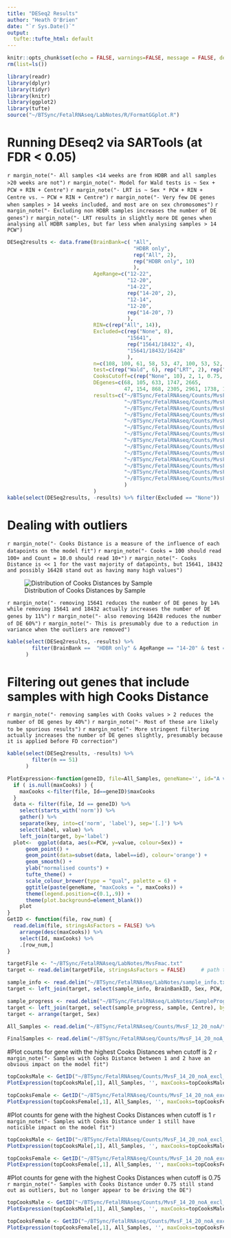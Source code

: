 ```yaml
---
title: "DESeq2 Results"
author: "Heath O'Brien"
date: "`r Sys.Date()`"
output:
  tufte::tufte_html: default
---
```

<!-- see http://rstudio.github.io/tufte/ for info about tufte -->
```r
knitr::opts_chunk$set(echo = FALSE, warnings=FALSE, message = FALSE, dev.args = list(bg = 'transparent'))
rm(list=ls())

library(readr)
library(dplyr)
library(tidyr)
library(knitr)
library(ggplot2)
library(tufte)
source("~/BTSync/FetalRNAseq/LabNotes/R/FormatGGplot.R")
```

# Running DEseq2 via SARTools (at FDR < 0.05)

`r margin_note("- All samples <14 weeks are from HDBR and all samples >20 weeks are not")`
`r margin_note("- Model for Wald tests is ~ Sex + PCW + RIN + Centre")`
`r margin_note("- LRT is ~ Sex * PCW + RIN + Centre vs. ~ PCW + RIN + Centre")`
`r margin_note("- Very few DE genes when samples > 14 weeks included, and most are on sex chromosomes")`
`r margin_note("- Excluding non HDBR samples increases the number of DE genes")`
`r margin_note("- LRT results in slightly more DE genes when analysing all HDBR samples, but far less when analysing samples > 14 PCW")`


```r
DESeq2results <- data.frame(BrainBank=c( "All", 
                                         "HDBR only", 
                                         rep("All", 2), 
                                         rep("HDBR only", 10)
                                         ), 
                            AgeRange=c("12-22", 
                                       "12-20", 
                                       "14-22", 
                                       rep("14-20", 2),
                                       "12-14",
                                       "12-20",
                                       rep("14-20", 7)
                                       ),
                            RIN=c(rep("All", 14)),
                            Excluded=c(rep("None", 8), 
                                       "15641", 
                                       rep("15641/18432", 4), 
                                       "15641/18432/16428"
                                       ),
                            n=c(108, 100, 61, 58, 53, 47, 100, 53, 52, rep(51, 4), 50),
                            test=c(rep("Wald", 6), rep("LRT", 2), rep("Wald", 6)),
                            CooksCutoff=c(rep("None", 10), 2, 1, 0.75, "None"),
                            DEgenes=c(68, 105, 633, 1747, 2665, 
                                      47, 154, 868, 2305, 2961, 1738, 1763, 1756, 1170),
                            results=c("~/BTSync/FetalRNAseq/Counts/MvsF_all2",
                                      "~/BTSync/FetalRNAseq/Counts/MvsF_12_20_noA",
                                      "~/BTSync/FetalRNAseq/Counts/MvsF_old",
                                      "~/BTSync/FetalRNAseq/Counts/MvsF_14_20A",
                                      "~/BTSync/FetalRNAseq/Counts/MvsF_14_20_noA",
                                      "~/BTSync/FetalRNAseq/Counts/MvsF_12_14_noA",
                                      "~/BTSync/FetalRNAseq/Counts/MvsF_LRT_12_20_noA",
                                      "~/BTSync/FetalRNAseq/Counts/MvsF_LRT_14_20_noA",
                                      "~/BTSync/FetalRNAseq/Counts/MvsF_14_20_noA_excl_15641",
                                      "~/BTSync/FetalRNAseq/Counts/MvsF_14_20_noA_excl_15641_18432",
                                      "~/BTSync/FetalRNAseq/Counts/MvsF_14_20_noA_excl_15641_18432_Cooks2",
                                      "~/BTSync/FetalRNAseq/Counts/MvsF_14_20_noA_excl_15641_18432_Cooks1",
                                      "~/BTSync/FetalRNAseq/Counts/MvsF_14_20_noA_excl_15641_18432_Cooks.75",
                                      "~/BTSync/FetalRNAseq/Counts/MvsF_14_20_noA_excl_15641_18432_16428"
                                      )
                            )
kable(select(DESeq2results, -results) %>% filter(Excluded == "None"))
```

# Dealing with outliers
`r margin_note("- Cooks Distance is a measure of the influence of each datapoints on the model fit")`
`r margin_note("- Cooks = 100 should read 100+ and Count = 10.0 should read 10+")`
`r margin_note("- Cooks Distance is << 1 for the vast majority of datapoints, but 15641, 18432 and possibly 16428 stand out as having many high values")`

![Distribution of Cooks Distances by Sample](/Users/heo3/BTSync/FetalRNAseq/Counts/MvsF_14_20_noA/figures/CooksHist.png)

`r margin_note("- removing 15641 reduces the number of DE genes by 14% while removing 15641 and 18432 actually increases the number of DE genes by 11%")`
`r margin_note("- also removing 16428 reduces the number of DE 60%")`
`r margin_note("- This is presumably due to a reduction in variance when the outliers are removed")`

```r
kable(select(DESeq2results, -results) %>% 
        filter(BrainBank ==  "HDBR only" & AgeRange == "14-20" & test == 'Wald' & CooksCutoff == "None")
      )
```

# Filtering out genes that include samples with high Cooks Distance
`r margin_note("- removing samples with Cooks values > 2 reduces the number of DE genes by 40%")`
`r margin_note("- Most of these are likely to be spurious results")`
`r margin_note("- More stringent filtering actually increases the number of DE genes slightly, presumably because it is applied before FD correction")`

```r
kable(select(DESeq2results, -results) %>% 
        filter(n == 51)
      )
```

```r
PlotExpression<-function(geneID, file=All_Samples, geneName='', id="A value that hopefully isn't in the dataset", maxCooks=NULL) {
  if ( is.null(maxCooks) ) {
    maxCooks <-filter(file, Id==geneID)$maxCooks
  }    
  data <- filter(file, Id == geneID) %>%  
    select(starts_with('norm')) %>%
    gather() %>%
    separate(key, into=c('norm', 'label'), sep='[.]') %>%
    select(label, value) %>%
    left_join(target, by='label')
  plot<-  ggplot(data, aes(x=PCW, y=value, colour=Sex)) + 
      geom_point() + 
      geom_point(data=subset(data, label==id), colour='orange') +
      geom_smooth() +
      ylab("normalised counts") +
      tufte_theme() +
      scale_colour_brewer(type = "qual", palette = 6) +
      ggtitle(paste(geneName, "maxCooks = ", maxCooks)) +
      theme(legend.position=c(0.1,.9)) +
      theme(plot.background=element_blank())
    plot
}
GetID <- function(file, row_num) {
  read.delim(file, stringsAsFactors = FALSE) %>% 
    arrange(desc(maxCooks)) %>%
    select(Id, maxCooks) %>% 
    .[row_num,]
}
```

```r
targetFile <- "~/BTSync/FetalRNAseq/LabNotes/MvsFmac.txt"
target <- read.delim(targetFile, stringsAsFactors = FALSE)     # path to the design/target file

sample_info <- read.delim("~/BTSync/FetalRNAseq/LabNotes/sample_info.txt", stringsAsFactors = FALSE)
target <- left_join(target, select(sample_info, BrainBankID, Sex, PCW, RIN), by = c("label" = "BrainBankID"))

sample_progress <- read.delim("~/BTSync/FetalRNAseq/LabNotes/SampleProgress.txt", stringsAsFactors = FALSE)
target <- left_join(target, select(sample_progress, sample, Centre), by = c("label" = "sample"))
target <- arrange(target, Sex)

All_Samples <- read.delim("~/BTSync/FetalRNAseq/Counts/MvsF_12_20_noA/tables/MalevsFemale.complete.txt", stringsAsFactors = FALSE)

FinalSamples <- read.delim("~/BTSync/FetalRNAseq/Counts/MvsF_14_20_noA_excl_15641_18432_Cooks2/tables/MalevsFemale.complete.txt", stringsAsFactors = FALSE)
```

#Plot counts for gene with the highest Cooks Distances when cutoff is 2
`r margin_note("- Samples with Cooks Distance between 1 and 2 have an obvious impact on the model fit")`

```r
topCooksMale <- GetID("~/BTSync/FetalRNAseq/Counts/MvsF_14_20_noA_excl_15641_18432_Cooks2/tables/MalevsFemale.up.txt", 1)
PlotExpression(topCooksMale[,1], All_Samples, '', maxCooks=topCooksMale[,2])

topCooksFemale <- GetID("~/BTSync/FetalRNAseq/Counts/MvsF_14_20_noA_excl_15641_18432_Cooks2/tables/MalevsFemale.down.txt", 1)
PlotExpression(topCooksFemale[,1], All_Samples, '', maxCooks=topCooksFemale[,2])
```

#Plot counts for gene with the highest Cooks Distances when cutoff is 1
`r margin_note("- Samples with Cooks Distance under 1 still have noticible impact on the model fit")`

```r
topCooksMale <- GetID("~/BTSync/FetalRNAseq/Counts/MvsF_14_20_noA_excl_15641_18432_Cooks1/tables/MalevsFemale.up.txt", 1)
PlotExpression(topCooksMale[,1], All_Samples, '', maxCooks=topCooksMale[,2])

topCooksFemale <- GetID("~/BTSync/FetalRNAseq/Counts/MvsF_14_20_noA_excl_15641_18432_Cooks1/tables/MalevsFemale.down.txt", 1)
PlotExpression(topCooksFemale[,1], All_Samples, '', maxCooks=topCooksFemale[,2])
```
#Plot counts for gene with the highest Cooks Distances when cutoff is 0.75
`r margin_note("- Samples with Cooks Distance under 0.75 still stand out as outliers, but no longer appear to be driving the DE")`

```r
topCooksMale <- GetID("~/BTSync/FetalRNAseq/Counts/MvsF_14_20_noA_excl_15641_18432_Cooks.75/tables/MalevsFemale.up.txt", 1)
PlotExpression(topCooksMale[,1], All_Samples, '', maxCooks=topCooksMale[,2])

topCooksFemale <- GetID("~/BTSync/FetalRNAseq/Counts/MvsF_14_20_noA_excl_15641_18432_Cooks.75/tables/MalevsFemale.down.txt", 1)
PlotExpression(topCooksFemale[,1], All_Samples, '', maxCooks=topCooksFemale[,2])
```

